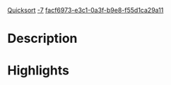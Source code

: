 [[Property:title|Quicksort]]
[[Property:weight|-7]]
[[Property:uuid|facf6973-e3c1-0a3f-b9e8-f55d1ca29a11]]
{{UnderConstruction}}


{{Beta}}


=Description=




=Highlights=



